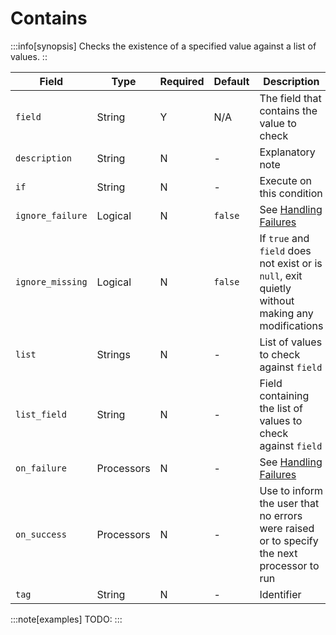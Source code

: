 # Contains

:::info[synopsis]
Checks the existence of a specified value against a list of values.
::

|Field|Type|Required|Default|Description|
|---|---|---|---|---|
|`field`|String|Y|N/A|The field that contains the value to check|
|`description`|String|N|-|Explanatory note|
|`if`|String|N|-|Execute on this condition|
|`ignore_failure`|Logical|N|`false`|See [Handling Failures](../handling-failures.mdx)|
|`ignore_missing`|Logical|N|`false`|If `true` and `field` does not exist or is `null`, exit quietly without making any modifications|
|`list`|Strings|N|-|List of values to check against `field`|
|`list_field`|String|N|-|Field containing the list of values to check against `field`|
|`on_failure`|Processors|N|-|See [Handling Failures](../handling-failures.mdx)|
|`on_success`|Processors|N|-|Use to inform the user that no errors were raised or to specify the next processor to run|
|`tag`|String|N|-|Identifier|

:::note[examples]
TODO:
:::
